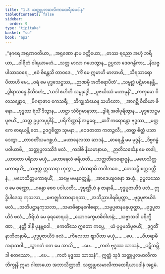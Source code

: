 ```yaml
---
title: "1.8 သတ္တုပ္ပလမာလိကာထေရီအပဒါန"
tableOfContents: false
sidebar:
  order: 9
type: "tipitaka"
basket: "su"
book: "ap2"
---
```



<DynamicBreadcrumb />

<Division number="71" book="ap2">

<Paragraph number="87" type="verses" book="ap2">
_“နဂရေ အရုဏဝတိယာ,_  
_အရုဏော နာမ ခတ္တိယော;_  
_တဿ ရညော အဟုံ ဘရိယာ,_  
_ဝါရိတံ ဝါရယာမဟံ._  

</Paragraph>

</Division>
<Division number="72" book="ap2">

<Paragraph number="88" type="verses" book="ap2">
_သတ္တ မာလာ ဂဟေတွာန,_  
ဥပ္ပလာ ဒေဝဂန္ဓိကာ;_  
_နိသဇ္ဇ ပါသာဒဝရေ,_  
_ဧဝံ စိန္တေသိ တာဝဒေ._  

</Paragraph>

</Division>
<Division number="73" book="ap2">

<Paragraph number="89" type="verses" book="ap2">
_‘ကိံ မေ ဣမာဟိ မာလာဟိ,_  
_သိရသာရောပိတာဟိ မေ;_  
_ဝရံ မေ ဗုဒ္ဓသေဋ္ဌဿ,_  
_ဉာဏမှိ အဘိရောပိတံ’._  

</Paragraph>

</Division>
<Division number="74" book="ap2">

<Paragraph number="90" type="verses" book="ap2">
_သမ္ဗုဒ္ဓံ ပဋိမာနေန္တီ,_  
_ဒွါရာသန္နေ နိသီဒဟံ;_  
_‘ယဒါ ဧဟိတိ သမ္ဗုဒ္ဓေါ,_  
_ပူဇယိဿံ မဟာမုနိံ’._  

</Paragraph>

</Division>
<Division number="75" book="ap2">

<Paragraph number="91" type="verses" book="ap2">
_ကကုဓော ဝိလသန္တောဝ,_  
_မိဂရာဇာဝ ကေသရီ;_  
_ဘိက္ခုသံဃေန သဟိတော,_  
_အာဂစ္ဆိ ဝီထိယာ ဇိနော._  

</Paragraph>

</Division>
<Division number="76" book="ap2">

<Paragraph number="92" type="verses" book="ap2">
_ဗုဒ္ဓဿ ရံသိံ ဒိသွာန,_  
_ဟဋ္ဌာ သံဝိဂ္ဂမာနသာ;_  
_ဒွါရံ အဝါပုရိတွာန,_  
_ဗုဒ္ဓသေဋ္ဌမပူဇယိံ._  

</Paragraph>

</Division>
<Division number="77" book="ap2">

<Paragraph number="93" type="verses" book="ap2">
_သတ္တ ဥပ္ပလပုပ္ဖါနိ,_  
_ပရိကိဏ္ဏာနိ အမ္ဗရေ;_  
_ဆဒိံ ကရောန္တော ဗုဒ္ဓဿ,_  
_မတ္ထကေ ဓာရယန္တိ တေ._  

</Paragraph>

</Division>
<Division number="78" book="ap2">

<Paragraph number="94" type="verses" book="ap2">
ဥဒဂ္ဂစိတ္တာ သုမနာ,_  
_ဝေဒဇာတာ ကတဉ္ဇလီ;_  
_တတ္ထ စိတ္တံ ပသာဒေတွာ,_  
_တာဝတိံသမဂစ္ဆဟံ._  

</Paragraph>

</Division>
<Division number="79" book="ap2">

<Paragraph number="95" type="verses" book="ap2">
_မဟာနေလဿ ဆာဒနံ,_  
_ဓာရေန္တိ မမ မုဒ္ဓနိ;_  
_ဒိဗ္ဗဂန္ဓံ ပဝါယာမိ,_  
_သတ္တုပ္ပလဿိဒံ ဖလံ._  

</Paragraph>

</Division>
<Division number="80" book="ap2">

<Paragraph number="96" type="verses" book="ap2">
_ကဒါစိ နီယမာနာယ,_  
_ဉာတိသင်္ဃေန မေ တဒါ;_  
_ယာဝတာ ပရိသာ မယှံ,_  
_မဟာနေလံ ဓရီယတိ._  

</Paragraph>

</Division>
<Division number="81" book="ap2">

<Paragraph number="97" type="verses" book="ap2">
_သတ္တတိဒေဝရာဇူနံ,_  
_မဟေသိတ္တမကာရယိံ;_  
_သဗ္ဗတ္ထ ဣဿရာ ဟုတွာ,_  
_သံသရာမိ ဘဝါဘဝေ._  

</Paragraph>

</Division>
<Division number="82" book="ap2">

<Paragraph number="98" type="verses" book="ap2">
_တေသဋ္ဌိ စက္ကဝတ္တီနံ,_  
_မဟေသိတ္တမကာရယိံ;_  
_သဗ္ဗေ မမနုဝတ္တန္တိ,_  
_အာဒေယျဝစနာ အဟုံ._  

</Paragraph>

</Division>
<Division number="83" book="ap2">

<Paragraph number="99" type="verses" book="ap2">
ဥပ္ပလဿေဝ မေ ဝဏ္ဏော,_  
_ဂန္ဓော စေဝ ပဝါယတိ;_  
_ဒုဗ္ဗဏ္ဏိယံ န ဇာနာမိ,_  
_ဗုဒ္ဓပူဇာယိဒံ ဖလံ._  

</Paragraph>

</Division>
<Division number="84" book="ap2">

<Paragraph number="100" type="verses" book="ap2">
ဣဒ္ဓိပါဒေသု ကုသလာ,_  
_ဗောဇ္ဈင်္ဂဘာဝနာရတာ;_  
_အဘိညာပါရမိပ္ပတ္တာ,_  
_ဗုဒ္ဓပူဇာယိဒံ ဖလံ._  

</Paragraph>

</Division>
<Division number="85" book="ap2">

<Paragraph number="101" type="verses" book="ap2">
_သတိပဋ္ဌာနကုသလာ,_  
_သမာဓိဈာနဂေါစရာ;_  
_သမ္မပ္ပဓာနမနုယုတ္တာ,_  
_ဗုဒ္ဓပူဇာယိဒံ ဖလံ._  

</Paragraph>

</Division>
<Division number="86" book="ap2">

<Paragraph number="102" type="verses" book="ap2">
_ဝီရိယံ မေ ဓုရဓောရယှံ,_  
_ယောဂက္ခေမာဓိဝါဟနံ;_  
_သဗ္ဗာသဝါ ပရိက္ခီဏာ,_  
_နတ္ထိ ဒါနိ ပုနဗ္ဘဝေါ._  

</Paragraph>

</Division>
<Division number="87" book="ap2">

<Paragraph number="103" type="verses" book="ap2">
_ဧကတိံသေ ဣတော ကပ္ပေ,_  
_ယံ ပုပ္ဖမဘိပူဇယိံ;_  
_ဒုဂ္ဂတိံ နာဘိဇာနာမိ,_  
_ဗုဒ္ဓပူဇာယိဒံ ဖလံ._  

</Paragraph>

</Division>
<Division number="88" book="ap2">

<Paragraph number="104" type="verses" book="ap2">
_ကိလေသာ ဈာပိတာ မယှံ,_  
_ …ပေ… _  
_ဝိဟရာမိ အနာသဝါ._  

</Paragraph>

</Division>
<Division number="89" book="ap2">

<Paragraph number="105" type="verses" book="ap2">
_သွာဂတံ ဝတ မေ အာသိ,_  
_ …ပေ… _  
_ကတံ ဗုဒ္ဓဿ သာသနံ._  

</Paragraph>

</Division>
<Division number="90" book="ap2">

<Paragraph number="106" type="verses" book="ap2">
_ပဋိသမ္ဘိဒါ စတဿော,_  
_ …ပေ… _  
_ကတံ ဗုဒ္ဓဿ သာသနံ”._  

</Paragraph>

<Paragraph number="107" book="ap2">
ဣတ္ထံ သုဒံ သတ္တုပ္ပလမာလိကာ ဘိက္ခုနီ ဣမာ ဂါထာယော အဘာသိတ္ထာတိ.

</Paragraph>
</Division>

<Paragraph number="108" type="center" book="ap2">
သတ္တုပ္ပလမာလိကာထေရိယာပဒါနံ အဋ္ဌမံ.
</Paragraph>